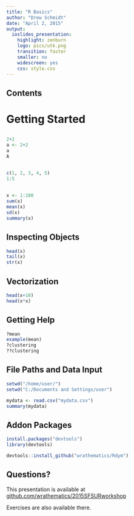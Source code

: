 ```yaml
---
title: "R Basics"
author: "Drew Schmidt"
date: "April 2, 2015"
output:
  ioslides_presentation:
    highlight: zenburn
    logo: pics/utk.png
    transition: faster
    smaller: no
    widescreen: yes
    css: style.css
---
```


## Contents




# Getting Started

## 
```r
2+2
a <- 2+2
a
A
```

##
```r
c(1, 2, 3, 4, 5)
1:5
```

## 
```r
x <- 1:100
sum(x)
mean(x)
sd(x)
summary(x)
```

## Inspecting Objects
```r
head(x)
tail(x)
str(x)
```

## Vectorization
```r
head(x+10)
head(x*x)
```

## Getting Help
```r
?mean
example(mean)
?clustering
??clustering
```

## File Paths and Data Input
```r
setwd("/home/user/")
setwd("C:/Documents and Settings/user")

mydata <- read.csv("mydata.csv")
summary(mydata)
```

## Addon Packages
```r
install.packages("devtools")
library(devtools)

devtools::install_github("wrathematics/Rdym")
```


## Questions?

This presentation is available at [github.com/wrathematics/2015SFSURworkshop](https://github.com/wrathematics/2015SFSURworkshop)

Exercises are also available there.